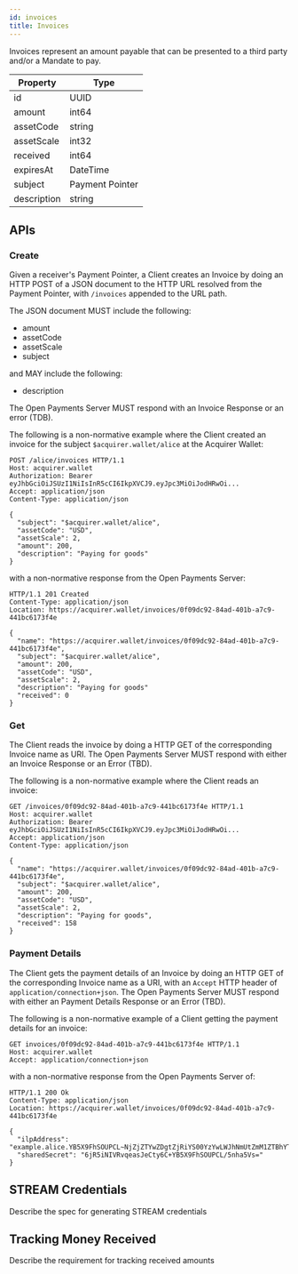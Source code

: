 ```yaml
---
id: invoices
title: Invoices
---
```


Invoices represent an amount payable that can be presented to a third party and/or a Mandate to pay. 

| Property    | Type                |
|-------------|---------------------| 
| id          | UUID                |
| amount      | int64               |
| assetCode   | string              |
| assetScale  | int32               |
| received    | int64               |
| expiresAt   | DateTime            |
| subject     | Payment Pointer     |
| description | string              |

## APIs

### Create

Given a receiver's Payment Pointer, a Client creates an Invoice by doing an HTTP POST of a JSON document to the 
HTTP URL resolved from the Payment Pointer, with `/invoices` appended to the URL path.

The JSON document MUST include the following:

* amount
* assetCode
* assetScale
* subject

and MAY include the following:
* description

The Open Payments Server MUST respond with an Invoice Response or an error (TDB).

The following is a non-normative example where the Client created an invoice for the subject `$acquirer.wallet/alice` at the Acquirer Wallet:

```http
POST /alice/invoices HTTP/1.1
Host: acquirer.wallet
Authorization: Bearer eyJhbGciOiJSUzI1NiIsInR5cCI6IkpXVCJ9.eyJpc3MiOiJodHRwOi...
Accept: application/json
Content-Type: application/json

{
  "subject": "$acquirer.wallet/alice",
  "assetCode": "USD",
  "assetScale": 2,
  "amount": 200,
  "description": "Paying for goods"
}
```

with a non-normative response from the Open Payments Server:

```http
HTTP/1.1 201 Created
Content-Type: application/json
Location: https://acquirer.wallet/invoices/0f09dc92-84ad-401b-a7c9-441bc6173f4e

{
  "name": "https://acquirer.wallet/invoices/0f09dc92-84ad-401b-a7c9-441bc6173f4e",
  "subject": "$acquirer.wallet/alice",
  "amount": 200,
  "assetCode": "USD",
  "assetScale": 2,
  "description": "Paying for goods"
  "received": 0
}
```

### Get

The Client reads the invoice by doing a HTTP GET of the corresponding Invoice name as URI. The Open Payments Server
MUST respond with either an Invoice Response or an Error (TBD).

The following is a non-normative example where the Client reads an invoice:

```http
GET /invoices/0f09dc92-84ad-401b-a7c9-441bc6173f4e HTTP/1.1
Host: acquirer.wallet
Authorization: Bearer eyJhbGciOiJSUzI1NiIsInR5cCI6IkpXVCJ9.eyJpc3MiOiJodHRwOi...
Accept: application/json
Content-Type: application/json

{
  "name": "https://acquirer.wallet/invoices/0f09dc92-84ad-401b-a7c9-441bc6173f4e",
  "subject": "$acquirer.wallet/alice",
  "amount": 200,
  "assetCode": "USD",
  "assetScale": 2,
  "description": "Paying for goods",
  "received": 158
}
```

### Payment Details

The Client gets the payment details of an Invoice by doing an HTTP GET of the corresponding Invoice name as a URI, with an
`Accept` HTTP header of `application/connection+json`. The Open Payments Server MUST respond with either an Payment Details 
Response or an Error (TBD).

The following is a non-normative example of a Client getting the payment details for an invoice:

```http
GET invoices/0f09dc92-84ad-401b-a7c9-441bc6173f4e HTTP/1.1
Host: acquirer.wallet
Accept: application/connection+json
```

with a non-normative response from the Open Payments Server of:

```http
HTTP/1.1 200 Ok
Content-Type: application/json
Location: https://acquirer.wallet/invoices/0f09dc92-84ad-401b-a7c9-441bc6173f4e

{
  "ilpAddress": "example.alice.YB5X9FhSOUPCL~NjZjZTYwZDgtZjRiYS00YzYwLWJhNmUtZmM1ZTBhYTk5OTIz",
  "sharedSecret": "6jR5iNIVRvqeasJeCty6C+YB5X9FhSOUPCL/5nha5Vs="
}
```

## STREAM Credentials
Describe the spec for generating STREAM credentials

## Tracking Money Received
Describe the requirement for tracking received amounts
